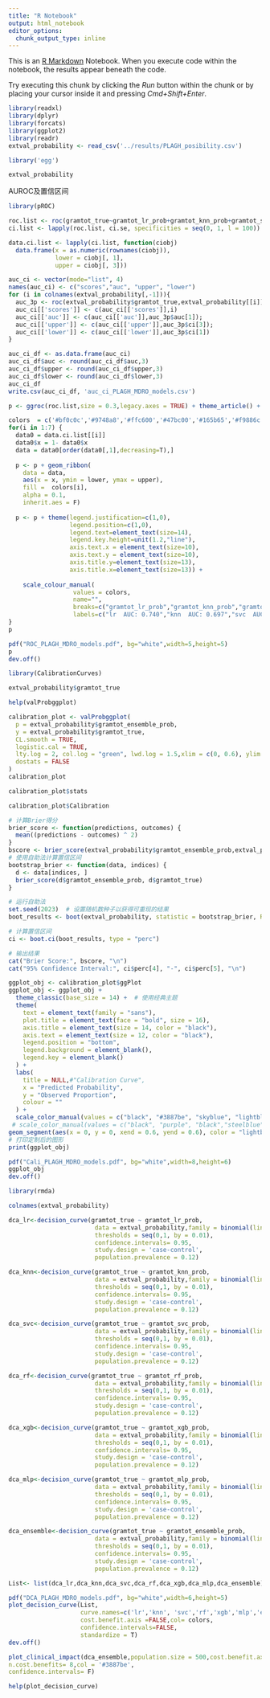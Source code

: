 ```yaml
---
title: "R Notebook"
output: html_notebook
editor_options: 
  chunk_output_type: inline
---
```


This is an [R Markdown](http://rmarkdown.rstudio.com) Notebook. When you execute code within the notebook, the results appear beneath the code. 

Try executing this chunk by clicking the *Run* button within the chunk or by placing your cursor inside it and pressing *Cmd+Shift+Enter*. 

```r
library(readxl)
library(dplyr)
library(forcats)
library(ggplot2)
library(readr)
extval_probability <- read_csv('../results/PLAGH_posibility.csv')
```

```r
library('egg')
```

```r
extval_probability
```

AUROC及置信区间
```r
library(pROC)
```

```r
roc.list <- roc(gramtot_true~gramtot_lr_prob+gramtot_knn_prob+gramtot_svc_prob+gramtot_rf_prob+gramtot_xgb_prob+gramtot_mlp_prob+gramtot_ensemble_prob, data = extval_probability)
ci.list <- lapply(roc.list, ci.se, specificities = seq(0, 1, l = 100))
```

```r
data.ci.list <- lapply(ci.list, function(ciobj) 
  data.frame(x = as.numeric(rownames(ciobj)),
             lower = ciobj[, 1],
             upper = ciobj[, 3]))
```

```r
auc_ci <- vector(mode="list", 4)
names(auc_ci) <- c("scores","auc", "upper", "lower")
for (i in colnames(extval_probability[,-1])){
  auc_3p <- roc(extval_probability$gramtot_true,extval_probability[[i]],ci = TRUE)
  auc_ci[['scores']] <- c(auc_ci[['scores']],i)
  auc_ci[['auc']] <- c(auc_ci[['auc']],auc_3p$auc[1]); 
  auc_ci[['upper']] <- c(auc_ci[['upper']],auc_3p$ci[3]); 
  auc_ci[['lower']] <- c(auc_ci[['lower']],auc_3p$ci[1])
}
```
```r
auc_ci_df <- as.data.frame(auc_ci)
auc_ci_df$auc <- round(auc_ci_df$auc,3)
auc_ci_df$upper <- round(auc_ci_df$upper,3)
auc_ci_df$lower <- round(auc_ci_df$lower,3)
auc_ci_df
write.csv(auc_ci_df, 'auc_ci_PLAGH_MDRO_models.csv')
```


```r
p <- ggroc(roc.list,size = 0.3,legacy.axes = TRUE) + theme_article() + geom_abline(slope=1, intercept = 0, linetype = "dashed", alpha=1, color = "grey") + coord_equal()

colors  = c('#bf0c0c','#9748a8','#ffc600','#47bc00','#165b65','#f9886c','#3887be')
for(i in 1:7) {
  data0 = data.ci.list[[i]]
  data0$x = 1- data0$x
  data = data0[order(data0[,1],decreasing=T),]
  
  p <- p + geom_ribbon(
    data = data,
    aes(x = x, ymin = lower, ymax = upper),
    fill =  colors[i],
    alpha = 0.1,
    inherit.aes = F) 
  
  p <- p + theme(legend.justification=c(1,0),
                 legend.position=c(1,0),
                 legend.text=element_text(size=14),
                 legend.key.height=unit(1.2,"line"),
                 axis.text.x = element_text(size=10),
                 axis.text.y = element_text(size=10),
                 axis.title.y=element_text(size=13),
                 axis.title.x=element_text(size=13)) + 
    
    scale_colour_manual(
                  values = colors,
                  name="",
                  breaks=c("gramtot_lr_prob","gramtot_knn_prob","gramtot_svc_prob", "gramtot_rf_prob", "gramtot_xgb_prob", "gramtot_mlp_prob",'gramtot_ensemble_prob'),
                  labels=c("lr  AUC: 0.740","knn  AUC: 0.697","svc  AUC: 0.699", "rf  AUC: 0.784", "xgb  AUC: 0.780", "mlp  AUC: 0.748","ensemble  AUC: 0.786"))
} 
p
```


```r
pdf("ROC_PLAGH_MDRO_models.pdf", bg="white",width=5,height=5)
p
dev.off()
```

```r
library(CalibrationCurves)
```
```r
extval_probability$gramtot_true
```

```r
help(valProbggplot)
```

```r
calibration_plot <- valProbggplot(
  p = extval_probability$gramtot_ensemble_prob,
  y = extval_probability$gramtot_true,
  CL.smooth = TRUE, 
  logistic.cal = TRUE,
  lty.log = 2, col.log = "green", lwd.log = 1.5,xlim = c(0, 0.6), ylim = c(0, 1),
  dostats = FALSE
)
calibration_plot
```
```r
calibration_plot$stats
```

```r
calibration_plot$Calibration
```


```r
# 计算Brier得分
brier_score <- function(predictions, outcomes) {
  mean((predictions - outcomes) ^ 2)
}
bscore <- brier_score(extval_probability$gramtot_ensemble_prob,extval_probability$gramtot_true)
# 使用自助法计算置信区间
bootstrap_brier <- function(data, indices) {
  d <- data[indices, ]
  brier_score(d$gramtot_ensemble_prob, d$gramtot_true)
}

# 运行自助法
set.seed(2023)  # 设置随机数种子以获得可重现的结果
boot_results <- boot(extval_probability, statistic = bootstrap_brier, R = 10000)

# 计算置信区间
ci <- boot.ci(boot_results, type = "perc")

# 输出结果
cat("Brier Score:", bscore, "\n")
cat("95% Confidence Interval:", ci$perc[4], "-", ci$perc[5], "\n")
```


```r
ggplot_obj <- calibration_plot$ggPlot
ggplot_obj <- ggplot_obj +
  theme_classic(base_size = 14) +  # 使用经典主题
  theme(
    text = element_text(family = "sans"),
    plot.title = element_text(face = "bold", size = 16),
    axis.title = element_text(size = 14, color = "black"),
    axis.text = element_text(size = 12, color = "black"),
    legend.position = "bottom",
    legend.background = element_blank(),
    legend.key = element_blank()
  ) +
  labs(
    title = NULL,#"Calibration Curve",
    x = "Predicted Probability",
    y = "Observed Proportion",
    colour = ""
  ) +
  scale_color_manual(values = c("black", "#3887be", "skyblue", "lightblue"))+
 # scale_color_manual(values = c("black", "purple", "black","steelblue"))
geom_segment(aes(x = 0, y = 0, xend = 0.6, yend = 0.6), color = "lightblue", size = 1)
# 打印定制后的图形
print(ggplot_obj)

```


```r
pdf("Cali_PLAGH_MDRO_models.pdf", bg="white",width=8,height=6)
ggplot_obj
dev.off()
```

```r
library(rmda)
```

```r
colnames(extval_probability)
```

```r
dca_lr<-decision_curve(gramtot_true ~ gramtot_lr_prob,
                        data = extval_probability,family = binomial(link ='logit'),
                        thresholds = seq(0,1, by = 0.01),
                        confidence.intervals= 0.95,
                        study.design = 'case-control',
                        population.prevalence = 0.12)

dca_knn<-decision_curve(gramtot_true ~ gramtot_knn_prob,
                        data = extval_probability,family = binomial(link ='logit'),
                        thresholds = seq(0,1, by = 0.01),
                        confidence.intervals= 0.95,
                        study.design = 'case-control',
                        population.prevalence = 0.12)

dca_svc<-decision_curve(gramtot_true ~ gramtot_svc_prob,
                        data = extval_probability,family = binomial(link ='logit'),
                        thresholds = seq(0,1, by = 0.01),
                        confidence.intervals= 0.95,
                        study.design = 'case-control',
                        population.prevalence = 0.12)

dca_rf<-decision_curve(gramtot_true ~ gramtot_rf_prob,
                        data = extval_probability,family = binomial(link ='logit'),
                        thresholds = seq(0,1, by = 0.01),
                        confidence.intervals= 0.95,
                        study.design = 'case-control',
                        population.prevalence = 0.12)

dca_xgb<-decision_curve(gramtot_true ~ gramtot_xgb_prob,
                        data = extval_probability,family = binomial(link ='logit'),
                        thresholds = seq(0,1, by = 0.01),
                        confidence.intervals= 0.95,
                        study.design = 'case-control',
                        population.prevalence = 0.12)

dca_mlp<-decision_curve(gramtot_true ~ gramtot_mlp_prob,
                        data = extval_probability,family = binomial(link ='logit'),
                        thresholds = seq(0,1, by = 0.01),
                        confidence.intervals= 0.95,
                        study.design = 'case-control',
                        population.prevalence = 0.12)

dca_ensemble<-decision_curve(gramtot_true ~ gramtot_ensemble_prob,
                        data = extval_probability,family = binomial(link ='logit'),
                        thresholds = seq(0,1, by = 0.01),
                        confidence.intervals= 0.95,
                        study.design = 'case-control',
                        population.prevalence = 0.12)
```


```r
List<- list(dca_lr,dca_knn,dca_svc,dca_rf,dca_xgb,dca_mlp,dca_ensemble)

pdf("DCA_PLAGH_MDRO_models.pdf", bg="white",width=6,height=5)
plot_decision_curve(List,
                    curve.names=c('lr','knn', 'svc','rf','xgb','mlp','ensemble'),
                    cost.benefit.axis =FALSE,col= colors,
                    confidence.intervals=FALSE, 
                    standardize = T)
dev.off()
```

```r
plot_clinical_impact(dca_ensemble,population.size = 500,cost.benefit.axis = T,
n.cost.benefits= 8,col = '#3887be',
confidence.intervals= F)
```

```r
help(plot_decision_curve)
```




